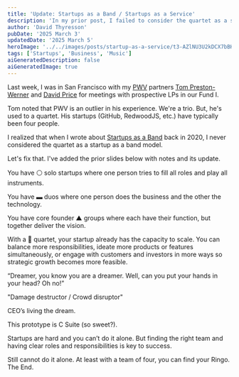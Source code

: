 ```yaml
---
title: 'Update: Startups as a Band / Startups as a Service'
description: 'In my prior post, I failed to consider the quartet as a startup as a band model.'
author: 'David Thyresson'
pubDate: '2025 March 3'
updatedDate: '2025 March 5'
heroImage: '../../images/posts/startup-as-a-service/t3-AZlNU3U2kDCX7bBHnD.png'
tags: ['Startups', 'Business', 'Music']
aiGeneratedDescription: false
aiGeneratedImage: true
---
```



Last week, I was in San Francisco with my [PWV](https://www.pwv.com) partners [Tom Preston-Werner](https://tom.preston-werner.com) and [David Price](https://thedavidprice.com) for meetings with prospective LPs in our Fund I.

Tom noted that PWV is an outlier in his experience. We're a trio. But, he's used to a quartet. His startups (GitHub, RedwoodJS, etc.) have typically been four people.

I realized that when I wrote about [Startups as a Band](./post-startups-as-a-service-band) back in 2020, I never considered the quartet as a startup as a band model.

Let's fix that. I've added the prior slides below with notes and its update.

<MarkdownPostImage
  path="startup-as-a-service/startup-as-a-service.002.jpeg"
  alt="Startups as a Service Band"
  class="shadow-lg"
/>

You have ⚪ solo startups where one person tries to fill all roles and play all instruments.

You have ▬ duos where one person does the business and the other the technology.

You have core founder ▲ groups where each have their function, but together deliver the vision.

<MarkdownPostImage
  path="startup-as-a-service/_startup-as-a-service-4-b-p.003.png"
  alt="Startups as a Service Band"
  class="shadow-lg"
/>

With a 🔲 quartet, your startup already has the capacity to scale. You can balance more responsibilities, ideate more products or features simultaneously, or engage with customers and investors in more ways so strategic growth becomes more feasible.

<MarkdownPostImage
  path="startup-as-a-service/startup-as-a-service.003.jpeg"
  alt="Startups as a Service Band"
  class="shadow-lg"
/>

“Dreamer, you know you are a dreamer. Well, can you put your hands in your head? Oh no!”

<MarkdownPostImage
  path="startup-as-a-service/_startup-as-a-service-4-b-p.005.png"
  alt="Startups as a Service Band"
  class="shadow-lg"
/>

"Damage destructor / Crowd disruptor"

<MarkdownPostImage
  path="startup-as-a-service/startup-as-a-service.004.jpeg"
  alt="Startups as a Service Band"
  class="shadow-lg"
/>

CEO’s living the dream.

<MarkdownPostImage
  path="startup-as-a-service/_startup-as-a-service-4-b-p.007.png"
  alt="Startups as a Service Band"
  class="shadow-lg"
/>

This prototype is C Suite (so sweet?).

<MarkdownPostImage
  path="startup-as-a-service/startup-as-a-service.005.jpeg"
  alt="Startups as a Service Band"
  class="shadow-lg"
/>

Startups are hard and you can’t do it alone. But finding the right team and having clear roles and responsibilities is key to success.

<MarkdownPostImage
  path="startup-as-a-service/_startup-as-a-service-4-b-p.009.png"
  alt="Startups as a Service Band"
  class="shadow-lg"
/>

Still cannot do it alone. At least with a team of four, you can find your Ringo. The End.
